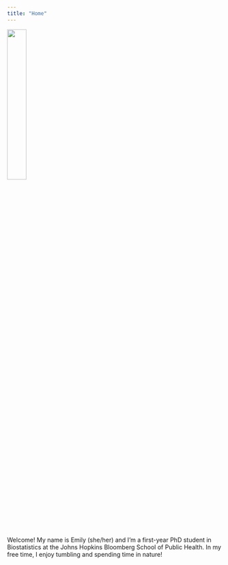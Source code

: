 ```yaml
---
title: "Home"
---
```


![](Potts_Hopkins_headshot.JPG){fig-align="left" width="30%"}

Welcome! My name is Emily (she/her) and I'm a first-year PhD student in Biostatistics at the Johns Hopkins Bloomberg School of Public Health. In my free time, I enjoy tumbling and spending time in nature!
